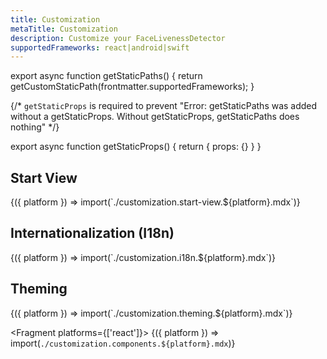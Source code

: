 ```yaml
---
title: Customization
metaTitle: Customization
description: Customize your FaceLivenessDetector
supportedFrameworks: react|android|swift
---
```



export async function getStaticPaths() {
  return getCustomStaticPath(frontmatter.supportedFrameworks);
}

{/*  `getStaticProps` is required to prevent "Error: getStaticPaths was added without a getStaticProps. Without getStaticProps, getStaticPaths does nothing" */}

export async function getStaticProps() {
  return { props: {} }
}

## Start View

<Fragment>
  {({ platform }) => import(`./customization.start-view.${platform}.mdx`)}
</Fragment>

## Internationalization (I18n)

<Fragment>
  {({ platform }) => import(`./customization.i18n.${platform}.mdx`)}
</Fragment>

## Theming

<Fragment>
  {({ platform }) => import(`./customization.theming.${platform}.mdx`)}
</Fragment>

<Fragment platforms={['react']}>
  {({ platform }) => import(`./customization.components.${platform}.mdx`)}
</Fragment>
